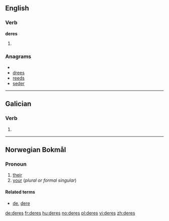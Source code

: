 ==English==

===Verb===
'''deres'''

# {{third-person singular of|[[dere]]}}

===Anagrams===
* {{alphagram|[[deers#English|deers]]}} 
* [[drees#English|drees]]
* [[reeds#English|reeds]]
* [[seder#English|seder]]


----

==Galician==

===Verb===
{{gl-verb-form}}

# {{conjugation of|[[dar#Galician|dar]]||2|s|fut|sub}}

----
==Norwegian Bokmål==

===Pronoun===
{{infl|no|pronoun}}

# [[their]]
# [[your]] (''plural or formal singular'')

====Related terms====
*[[de]], [[dere]]

[[de:deres]]
[[fr:deres]]
[[hu:deres]]
[[no:deres]]
[[pl:deres]]
[[vi:deres]]
[[zh:deres]]